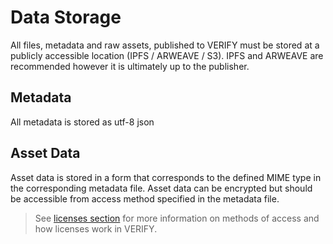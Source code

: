 # Data Storage

All files, metadata and raw assets, published to VERIFY must be stored at a publicly accessible location (IPFS / ARWEAVE / S3). IPFS and ARWEAVE are recommended however it
is ultimately up to the publisher.

## Metadata

All metadata is stored as utf-8 json

## Asset Data

Asset data is stored in a form that corresponds to the defined MIME type in the corresponding metadata file. Asset data can be encrypted but should be accessible from access method
specified in the metadata file.

> See [licenses section](/publishing/access-control/) for more information on methods of access and how licenses work in VERIFY.
